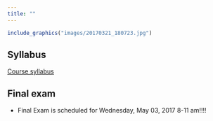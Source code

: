 ```yaml
---
title: ""
---
```


```r
include_graphics("images/20170321_180723.jpg")
```
<!--

library(knitr)
rmarkdown::render_site("index.Rmd")# build website
# rmarkdown::render_site()# build website
# COPY FILES TO DOCS FOR GITHUB.IO
system(paste("xcopy", 
    '"C:/Users/mcolvin/Documents/GitHub/sham/_site"', 
    '"C:/Users/mcolvin/Documents/GitHub/sham/Docs"',
    "/E /C /H /R /K /O /Y")) 
  q(save="no")  

-->

## Syllabus

[Course syllabus](syllabus.html)

## Final exam

* Final Exam is scheduled for Wednesday, May 03, 2017 8-11 am!!!!
